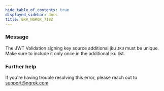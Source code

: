 ```yaml
---
hide_table_of_contents: true
displayed_sidebar: docs
title: ERR_NGROK_7192
---
```


### Message

The JWT Validation signing key source additional jku `JKU` must be unique. Make sure to include it only once in the additional jku list.

<ErrorDetails />

### Further help

If you're having trouble resolving this error, please reach out to [support@ngrok.com](mailto:support@ngrok.com?subject=Help%20with%20ERR_NGROK_7192)
